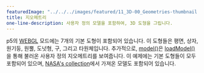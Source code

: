 ---
featuredImage: "../../../images/featured/11_3D-00_Geometries-thumbnail.png"
title: 지오메트리
one-line-description: 사용자 정의 모델을 포함하여, 3D 도형을 그립니다.
---

p5의 
<a href="https://p5js.org/reference/#/p5/WEBGL" target="_blank">WEBGL</a> 
모드에는 7개의 기본 도형이 포함되어 있습니다. 이 도형들은 평면, 상자, 원기둥, 원뿔, 도넛형, 구, 그리고 타원체입니다.
추가적으로, 
<a href="https://p5js.org/reference/#/p5/model" target="_blank">model()</a>은 
<a href="https://p5js.org/reference/#/p5/loadModel" target="_blank">loadModel()</a>을 통해 불러온 사용자 정의 지오메트리를 보여줍니다. 
이 예제에는 기본 도형들이 모두 포함되어 있으며, 
<a href="https://nasa3d.arc.nasa.gov/models" target="_blank">NASA's collection</a>에서 가져온 모델도 포함되어 있습니다.